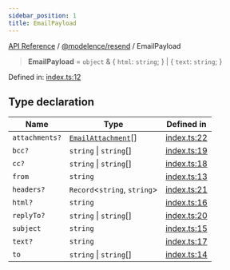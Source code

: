 ```yaml
---
sidebar_position: 1
title: EmailPayload
---
```


[API Reference](/api-reference/@modelence/resend/type-aliases/../../../index) / [@modelence/resend](/api-reference/@modelence/resend/type-aliases/../index) / EmailPayload

> **EmailPayload** = `object` & \{ `html`: `string`; \} \| \{ `text`: `string`; \}

Defined in: [index.ts:12](https://github.com/modelence/modelence/blob/3b87d65207e4ed7ebee0b08a19692450fec0975a/packages/resend/src/index.ts#L12)

## Type declaration

| Name | Type | Defined in |
| ------ | ------ | ------ |
| `attachments?` | [`EmailAttachment`](/api-reference/@modelence/resend/type-aliases/EmailAttachment)[] | [index.ts:22](https://github.com/modelence/modelence/blob/3b87d65207e4ed7ebee0b08a19692450fec0975a/packages/resend/src/index.ts#L22) |
| `bcc?` | `string` \| `string`[] | [index.ts:19](https://github.com/modelence/modelence/blob/3b87d65207e4ed7ebee0b08a19692450fec0975a/packages/resend/src/index.ts#L19) |
| `cc?` | `string` \| `string`[] | [index.ts:18](https://github.com/modelence/modelence/blob/3b87d65207e4ed7ebee0b08a19692450fec0975a/packages/resend/src/index.ts#L18) |
| `from` | `string` | [index.ts:13](https://github.com/modelence/modelence/blob/3b87d65207e4ed7ebee0b08a19692450fec0975a/packages/resend/src/index.ts#L13) |
| `headers?` | `Record`\<`string`, `string`\> | [index.ts:21](https://github.com/modelence/modelence/blob/3b87d65207e4ed7ebee0b08a19692450fec0975a/packages/resend/src/index.ts#L21) |
| `html?` | `string` | [index.ts:16](https://github.com/modelence/modelence/blob/3b87d65207e4ed7ebee0b08a19692450fec0975a/packages/resend/src/index.ts#L16) |
| `replyTo?` | `string` \| `string`[] | [index.ts:20](https://github.com/modelence/modelence/blob/3b87d65207e4ed7ebee0b08a19692450fec0975a/packages/resend/src/index.ts#L20) |
| `subject` | `string` | [index.ts:15](https://github.com/modelence/modelence/blob/3b87d65207e4ed7ebee0b08a19692450fec0975a/packages/resend/src/index.ts#L15) |
| `text?` | `string` | [index.ts:17](https://github.com/modelence/modelence/blob/3b87d65207e4ed7ebee0b08a19692450fec0975a/packages/resend/src/index.ts#L17) |
| `to` | `string` \| `string`[] | [index.ts:14](https://github.com/modelence/modelence/blob/3b87d65207e4ed7ebee0b08a19692450fec0975a/packages/resend/src/index.ts#L14) |
